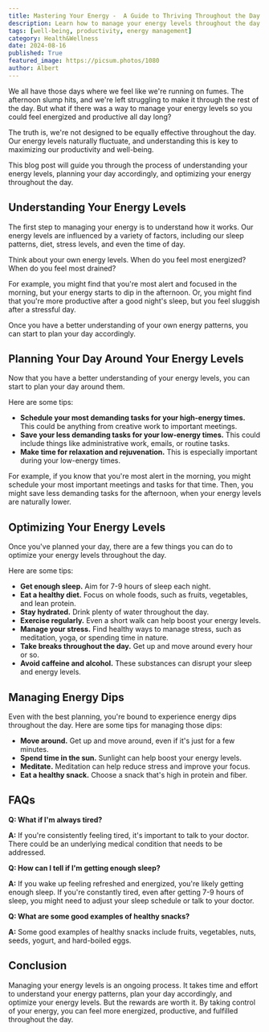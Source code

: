 ```yaml
---
title: Mastering Your Energy -  A Guide to Thriving Throughout the Day
description: Learn how to manage your energy levels throughout the day by understanding your energy patterns, planning your day accordingly, and optimizing your energy with practical tips and strategies.
tags: [well-being, productivity, energy management]
category: Health&Wellness
date: 2024-08-16
published: True
featured_image: https://picsum.photos/1080
author: Albert
---
```



We all have those days where we feel like we're running on fumes. The afternoon slump hits, and we're left struggling to make it through the rest of the day. But what if there was a way to manage your energy levels so you could feel energized and productive all day long? 

The truth is, we're not designed to be equally effective throughout the day. Our energy levels naturally fluctuate, and understanding this is key to maximizing our productivity and well-being. 

This blog post will guide you through the process of understanding your energy levels, planning your day accordingly, and optimizing your energy throughout the day. 

##  Understanding Your Energy Levels

The first step to managing your energy is to understand how it works. Our energy levels are influenced by a variety of factors, including our sleep patterns, diet, stress levels, and even the time of day. 

Think about your own energy levels. When do you feel most energized? When do you feel most drained? 

For example, you might find that you're most alert and focused in the morning, but your energy starts to dip in the afternoon. Or, you might find that you're more productive after a good night's sleep, but you feel sluggish after a stressful day. 

Once you have a better understanding of your own energy patterns, you can start to plan your day accordingly.

##  Planning Your Day Around Your Energy Levels

Now that you have a better understanding of your energy levels, you can start to plan your day around them. 

Here are some tips:

* **Schedule your most demanding tasks for your high-energy times.** This could be anything from creative work to important meetings. 
* **Save your less demanding tasks for your low-energy times.** This could include things like administrative work, emails, or routine tasks. 
* **Make time for relaxation and rejuvenation.** This is especially important during your low-energy times. 

For example, if you know that you're most alert in the morning, you might schedule your most important meetings and tasks for that time. Then, you might save less demanding tasks for the afternoon, when your energy levels are naturally lower. 

##  Optimizing Your Energy Levels

Once you've planned your day, there are a few things you can do to optimize your energy levels throughout the day. 

Here are some tips:

* **Get enough sleep.** Aim for 7-9 hours of sleep each night. 
* **Eat a healthy diet.** Focus on whole foods, such as fruits, vegetables, and lean protein. 
* **Stay hydrated.** Drink plenty of water throughout the day. 
* **Exercise regularly.** Even a short walk can help boost your energy levels. 
* **Manage your stress.** Find healthy ways to manage stress, such as meditation, yoga, or spending time in nature. 
* **Take breaks throughout the day.** Get up and move around every hour or so. 
* **Avoid caffeine and alcohol.** These substances can disrupt your sleep and energy levels. 

##  Managing Energy Dips

Even with the best planning, you're bound to experience energy dips throughout the day. Here are some tips for managing those dips:

* **Move around.** Get up and move around, even if it's just for a few minutes. 
* **Spend time in the sun.** Sunlight can help boost your energy levels. 
* **Meditate.** Meditation can help reduce stress and improve your focus. 
* **Eat a healthy snack.** Choose a snack that's high in protein and fiber. 

##  FAQs

**Q: What if I'm always tired?**

**A:** If you're consistently feeling tired, it's important to talk to your doctor. There could be an underlying medical condition that needs to be addressed. 

**Q: How can I tell if I'm getting enough sleep?**

**A:** If you wake up feeling refreshed and energized, you're likely getting enough sleep. If you're constantly tired, even after getting 7-9 hours of sleep, you might need to adjust your sleep schedule or talk to your doctor. 

**Q: What are some good examples of healthy snacks?**

**A:** Some good examples of healthy snacks include fruits, vegetables, nuts, seeds, yogurt, and hard-boiled eggs. 

##  Conclusion

Managing your energy levels is an ongoing process. It takes time and effort to understand your energy patterns, plan your day accordingly, and optimize your energy levels. But the rewards are worth it. By taking control of your energy, you can feel more energized, productive, and fulfilled throughout the day. 
